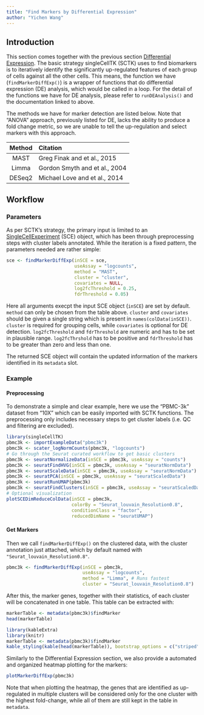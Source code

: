 ```yaml
---
title: "Find Markers by Differential Expression"
author: "Yichen Wang"
---
```


## Introduction

This section comes together with the previous section [Differential Expression](differential_expression.html). The basic strategy singleCellTK (SCTK) uses to find biomarkers is to iteratively identify the significantly up-regulated features of each group of cells against all the other cells. This means, the function we have (`findMarkerDiffExp()`) is a wrapper of functions that do differential expression (DE) analysis, which would be called in a loop. For the detail of the functions we have for DE analysis, please refer to `runDEAnalysis()` and the documentation linked to above.  

The methods we have for marker detection are listed below. Note that "ANOVA" approach, previously listed for DE, lacks the ability to produce a fold change metric, so we are unable to tell the up-regulation and select markers with this approach.  

| Method |             Citation             |
| :----: | :---                             |
| MAST   | Greg Finak and et al., 2015      |
| Limma  | Gordon Smyth and et al., 2004    |
| DESeq2 | Michael Love and et al., 2014    |

## Workflow

### Parameters

As per SCTK's strategy, the primary input is limited to an [SingleCellExperiment](https://rdrr.io/bioc/SingleCellExperiment/man/SingleCellExperiment.html) (SCE) object, which has been through preprocessing steps with cluster labels annotated. While the iteration is a fixed pattern, the parameters needed are rather simple:  

```R
sce <- findMarkerDiffExp(inSCE = sce, 
                         useAssay = "logcounts",
                         method = "MAST",
                         cluster = "cluster",
                         covariates = NULL,
                         log2fcThreshold = 0.25,
                         fdrThreshold = 0.05)
```

Here all arguments execpt the input SCE object (`inSCE`) are set by default. `method` can only be chosen from the table above. `cluster` and `covariates` should be given a single string which is present in `names(colData(inSCE))`. `cluster` is required for grouping cells, while `covariates` is optional for DE detection. `log2fcThreshold` and `fdrThreshold` are numeric and has to be set in plausible range. `log2fcThrshold` has to be positive and `fdrThreshold` has to be greater than zero and less than one.  

The returned SCE object will contain the updated information of the markers identified in its `metadata` slot.  

### Example

#### Preprocessing

To demonstrate a simple and clear example, here we use the "PBMC-3k" dataset from "10X" which can be easily imported with SCTK functions. The preprocessing only includes necessary steps to get cluster labels (i.e. QC and filtering are excluded). 

```R
library(singleCellTK)
pbmc3k <- importExampleData("pbmc3k")
pbmc3k <- scater_logNormCounts(pbmc3k, "logcounts")
# Go through the Seurat curated workflow to get basic clusters
pbmc3k <- seuratNormalizeData(inSCE = pbmc3k, useAssay = "counts")
pbmc3k <- seuratFindHVG(inSCE = pbmc3k, useAssay = "seuratNormData")
pbmc3k <- seuratScaleData(inSCE = pbmc3k, useAssay = "seuratNormData")
pbmc3k <- seuratPCA(inSCE = pbmc3k, useAssay = "seuratScaledData")
pbmc3k <- seuratRunUMAP(pbmc3k)
pbmc3k <- seuratFindClusters(inSCE = pbmc3k, useAssay = "seuratScaledData")
# Optional visualization
plotSCEDimReduceColData(inSCE = pbmc3k, 
                        colorBy = "Seurat_louvain_Resolution0.8", 
                        conditionClass = "factor", 
                        reducedDimName = "seuratUMAP")
```

#### Get Markers

Then we call `findMarkerDiffExp()` on the clustered data, with the cluster annotation just attached, which by default named with `"Seurat_louvain_Resolution0.8"`.  

```R
pbmc3k <- findMarkerDiffExp(inSCE = pbmc3k, 
                            useAssay = "logcounts",
                            method = "Limma", # Runs fastest
                            cluster = "Seurat_louvain_Resolution0.8")
```

After this, the marker genes, together with their statistics, of each cluster will be concatenated in one table. This table can be extracted with:  

```R
markerTable <- metadata(pbmc3k)$findMarker
head(markerTable)
```

```R
library(kableExtra)
library(knitr)
markerTable <- metadata(pbmc3k)$findMarker
kable_styling(kable(head(markerTable)), bootstrap_options = c("striped", "hover"), full_width = FALSE)
```

Similarly to the Differential Expression section, we also provide a automated and organized heatmap plotting for the markers:  

```R
plotMarkerDiffExp(pbmc3k)
```

Note that when plotting the heatmap, the genes that are identified as up-regulated in multiple clusters will be considered only for the one cluster with the highest fold-change, while all of them are still kept in the table in `metadata`. 
